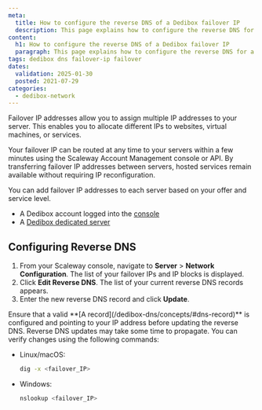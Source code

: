 ```yaml
---
meta:
  title: How to configure the reverse DNS of a Dedibox failover IP
  description: This page explains how to configure the reverse DNS for a Dedibox failover IP in the Scaleway Dedibox console.
content:
  h1: How to configure the reverse DNS of a Dedibox failover IP
  paragraph: This page explains how to configure the reverse DNS for a Dedibox failover IP in the Scaleway Dedibox console.
tags: dedibox dns failover-ip failover
dates:
  validation: 2025-01-30
  posted: 2021-07-29
categories:
  - dedibox-network
---
```




Failover IP addresses allow you to assign multiple IP addresses to your server. This enables you to allocate different IPs to websites, virtual machines, or services.

Your failover IP can be routed at any time to your servers within a few minutes using the Scaleway Account Management console or API. By transferring failover IP addresses between servers, hosted services remain available without requiring IP reconfiguration.

You can add failover IP addresses to each server based on your offer and service level.

<Requirements />

- A Dedibox account logged into the [console](https://console.online.net)
- A [Dedibox dedicated server](https://www.scaleway.com/en/dedibox)

## Configuring Reverse DNS

1. From your Scaleway console, navigate to **Server** > **Network Configuration**. The list of your failover IPs and IP blocks is displayed.
    <Lightbox image={image} alt="Scaleway network configuration interface" />
2. Click **Edit Reverse DNS**. The list of your current reverse DNS records appears.
3. Enter the new reverse DNS record and click **Update**.
    <Lightbox image={image2} alt="Scaleway reverse DNS update interface" />

<Message type="tip">
  Ensure that a valid **[A record](/dedibox-dns/concepts/#dns-record)** is configured and pointing to your IP address before updating the reverse DNS.
</Message>

<Message type="note">
  Reverse DNS updates may take some time to propagate. You can verify changes using the following commands:

  - Linux/macOS:
    ```sh
    dig -x <failover_IP>
    ```
  - Windows:
    ```sh
    nslookup <failover_IP>
    ```
</Message>

